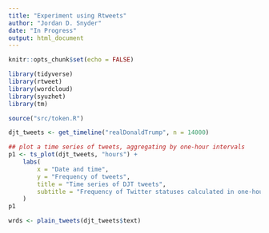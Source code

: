 ```yaml
---
title: "Experiment using Rtweets"
author: "Jordan D. Snyder"
date: "In Progress"
output: html_document
---
```


```r
knitr::opts_chunk$set(echo = FALSE)
```

```r
library(tidyverse)
library(rtweet)
library(wordcloud)
library(syuzhet)
library(tm)
```

```r
source("src/token.R")
```

```r
djt_tweets <- get_timeline("realDonaldTrump", n = 14000)
```

```r
## plot a time series of tweets, aggregating by one-hour intervals
p1 <- ts_plot(djt_tweets, "hours") +
    labs(
        x = "Date and time",
        y = "Frequency of tweets",
        title = "Time series of DJT tweets",
        subtitle = "Frequency of Twitter statuses calculated in one-hour intervals."
    )
p1
```

```r
wrds <- plain_tweets(djt_tweets$text)
```
